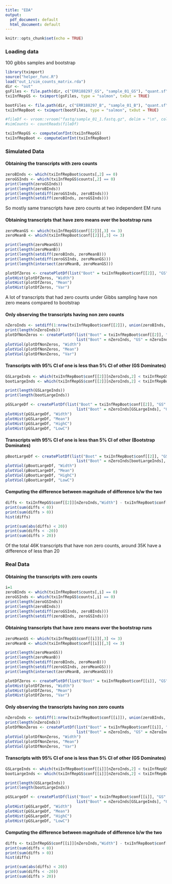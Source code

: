```yaml
---
title: "EDA"
output:
  pdf_document: default
  html_document: default
---
```


```r
knitr::opts_chunk$set(echo = TRUE)
```

### Loading data
100 gibbs samples and bootstrap
```r
library(tximport)
source("helper_func.R")
load("out_1/sim_counts_matrix.rda")
dir <- "out"
gsFiles <- file.path(dir, c("ERR188297_GS", "sample_01_GS"), "quant.sf")
txiInfRepGS <- tximport(gsFiles, type = "salmon", txOut = TRUE)

bootFiles <- file.path(dir, c("ERR188297_B", "sample_01_B"), "quant.sf")
txiInfRepBoot <- tximport(bootFiles, type = "salmon", txOut = TRUE)

#fileDf <- vroom::vroom("fastq/sample_01_1.fastq.gz", delim = "\n", col_names = F)
#simCounts <- countReads(fileDf)

txiInfRepGS <- computeConfInt(txiInfRepGS)
txiInfRepBoot <- computeConfInt(txiInfRepBoot)
```

### Simulated Data

#### Obtaining the transcripts with zero counts
```r
zeroBInds <- which(txiInfRepBoot$counts[,2] == 0)
zeroGSInds <- which(txiInfRepGS$counts[,2] == 0)
print(length(zeroGSInds))
print(length(zeroBInds))
print(length(setdiff(zeroGSInds, zeroBInds)))
print(length(setdiff(zeroBInds, zeroGSInds)))
```

So mostly same transcripts have zero counts at two independent EM runs

#### Obtaining transcripts that have zero means over the bootstrap runs
```r
zeroMeanGS <- which(txiInfRepGS$conf[[2]][,3] <= 3)
zeroMeanB <- which(txiInfRepBoot$conf[[2]][,3] <= 3)

print(length(zeroMeanGS))
print(length(zeroMeanB))
print(length(setdiff(zeroBInds, zeroMeanB)))
print(length(setdiff(zeroGSInds, zeroMeanGS)))
print(length(intersect(zeroMeanB, zeroMeanGS)))

plotDfZeros <- createPlotDf(list("Boot" = txiInfRepBoot$conf[[2]], "GS" = txiInfRepGS$conf[[2]]), list("Boot" = setdiff(zeroBInds, zeroMeanB), "GS" = setdiff(zeroGSInds, zeroMeanGS)))
plotHist(plotDfZeros, "Width")
plotHist(plotDfZeros, "Mean")
plotHist(plotDfZeros, "Var")
```

A lot of transcripts that had zero counts under Gibbs sampling have non zero means compared to bootstrap

#### Only observing the transcripts having non zero counts
```r
nZeroInds <- setdiff(1:nrow(txiInfRepBoot$conf[[2]]), union(zeroBInds, zeroGSInds))
print(length(nZeroInds))
plotDfNonZeros <- createPlotDf(list("Boot" = txiInfRepBoot$conf[[2]], "GS" = txiInfRepGS$conf[[2]]), 
                               list("Boot" = nZeroInds, "GS" = nZeroInds))
plotViol(plotDfNonZeros, "Width")
plotViol(plotDfNonZeros, "Mean")
plotViol(plotDfNonZeros, "Var")
```

#### Transcripts with 95% CI of one is less than 5% CI of other (GS Dominates)
```r
GSLargeInds <- which(txiInfRepBoot$conf[[2]][nZeroInds,2] < txiInfRepGS$conf[[2]][nZeroInds,1])
bootLargeInds <- which(txiInfRepGS$conf[[2]][nZeroInds,2] < txiInfRepBoot$conf[[2]][nZeroInds,1])

print(length(GSLargeInds))
print(length(bootLargeInds))

pGSLargeDf <- createPlotDf(list("Boot" = txiInfRepBoot$conf[[2]], "GS" = txiInfRepGS$conf[[2]]), 
                               list("Boot" = nZeroInds[GSLargeInds], "GS" = nZeroInds[GSLargeInds]))
plotHist(pGSLargeDf, "Width")
plotHist(pGSLargeDf, "Mean")
plotHist(pGSLargeDf, "HighC")
plotHist(pGSLargeDf, "LowC")
```

#### Transcripts with 95% CI of one is less than 5% CI of other (Bootstrap Dominates)
```r
pBootLargeDf <- createPlotDf(list("Boot" = txiInfRepBoot$conf[[2]], "GS" = txiInfRepGS$conf[[2]]), 
                               list("Boot" = nZeroInds[bootLargeInds], "GS" = nZeroInds[bootLargeInds]))
plotViol(pBootLargeDf, "Width")
plotViol(pBootLargeDf, "Mean")
plotViol(pBootLargeDf, "HighC")
plotViol(pBootLargeDf, "LowC")
```

#### Computing the difference between magnitude of difference b/w the two
```r
diffs <- txiInfRepGS$conf[[2]][nZeroInds,"Width"] - txiInfRepBoot$conf[[2]][nZeroInds,"Width"]
print(sum(diffs < 0))
print(sum(diffs > 0))
hist(diffs)

print(sum(abs(diffs) < 20))
print(sum(diffs < -20))
print(sum(diffs > 20))
```

Of the total 46K transcripts that have non zero counts, around 35K have a difference of less than 20

### Real Data

#### Obtaining the transcripts with zero counts
```r
i=1
zeroBInds <- which(txiInfRepBoot$counts[,i] == 0)
zeroGSInds <- which(txiInfRepGS$counts[,i] == 0)
print(length(zeroGSInds))
print(length(zeroBInds))
print(length(setdiff(zeroGSInds, zeroBInds)))
print(length(setdiff(zeroBInds, zeroGSInds)))
```

#### Obtaining transcripts that have zero means over the bootstrap runs
```r
zeroMeanGS <- which(txiInfRepGS$conf[[i]][,3] <= 3)
zeroMeanB <- which(txiInfRepBoot$conf[[i]][,3] <= 3)

print(length(zeroMeanGS))
print(length(zeroMeanB))
print(length(setdiff(zeroBInds, zeroMeanB)))
print(length(setdiff(zeroGSInds, zeroMeanGS)))
print(length(intersect(zeroMeanB, zeroMeanGS)))

plotDfZeros <- createPlotDf(list("Boot" = txiInfRepBoot$conf[[i]], "GS" = txiInfRepGS$conf[[i]]), list("Boot" = setdiff(zeroBInds, zeroMeanB), "GS" = setdiff(zeroGSInds, zeroMeanGS)))
plotHist(plotDfZeros, "Width")
plotHist(plotDfZeros, "Mean")
plotHist(plotDfZeros, "Var")
```

#### Only observing the transcripts having non zero counts
```r
nZeroInds <- setdiff(1:nrow(txiInfRepBoot$conf[[i]]), union(zeroBInds, zeroGSInds))
print(length(nZeroInds))
plotDfNonZeros <- createPlotDf(list("Boot" = txiInfRepBoot$conf[[i]], "GS" = txiInfRepGS$conf[[i]]), 
                               list("Boot" = nZeroInds, "GS" = nZeroInds))
plotViol(plotDfNonZeros, "Width")
plotViol(plotDfNonZeros, "Mean")
plotViol(plotDfNonZeros, "Var")
```

#### Transcripts with 95% CI of one is less than 5% CI of other (GS Dominates)
```r
GSLargeInds <- which(txiInfRepBoot$conf[[i]][nZeroInds,2] < txiInfRepGS$conf[[i]][nZeroInds,1])
bootLargeInds <- which(txiInfRepGS$conf[[i]][nZeroInds,2] < txiInfRepBoot$conf[[i]][nZeroInds,1])

print(length(GSLargeInds))
print(length(bootLargeInds))

pGSLargeDf <- createPlotDf(list("Boot" = txiInfRepBoot$conf[[i]], "GS" = txiInfRepGS$conf[[i]]), 
                               list("Boot" = nZeroInds[GSLargeInds], "GS" = nZeroInds[GSLargeInds]))
plotHist(pGSLargeDf, "Width")
plotHist(pGSLargeDf, "Mean")
plotHist(pGSLargeDf, "HighC")
plotHist(pGSLargeDf, "LowC")
```

#### Computing the difference between magnitude of difference b/w the two
```r
diffs <- txiInfRepGS$conf[[i]][nZeroInds,"Width"] - txiInfRepBoot$conf[[i]][nZeroInds,"Width"]
print(sum(diffs < 0))
print(sum(diffs > 0))
hist(diffs)

print(sum(abs(diffs) < 20))
print(sum(diffs < -20))
print(sum(diffs > 20))
```